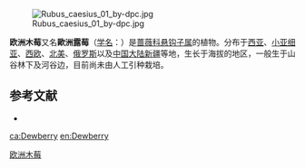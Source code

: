 {{Speciesbox
| name = 欧洲木莓
| status = 
| status_system = 
| image = Bombus lapidarius - Rubus caesius - Valingu.jpg
| genus = Rubus
| species = caesius
| authority = L.
}}[[File:Rubus_caesius_01_by-dpc.jpg|thumb]]

'''欧洲木莓'''又名'''歐洲露莓'''（[[学名|学名]]：{{lang|la|''Rubus caesius''}}）是[[蔷薇科|蔷薇科]][[悬钩子属|悬钩子属]]的植物。分布于[[西亚|西亚]]、[[小亚细亚|小亚细亚]]、[[西欧|西欧]]、[[北美|北美]]、[[俄罗斯|俄罗斯]]以及[[中国大陆|中国大陆]][[新疆|新疆]]等地，生长于海拔{{convert|1,000|至|1,500|m}}的地区，一般生于山谷林下及河谷边，目前尚未由人工引种栽培。

== 参考文献 ==
<div class="references-small">
* {{cite web| url =http://www.bioinfo.cn/db05/KmzwSpecies.php?action=view&id=18524| title =欧洲木莓| work =《中国高等植物数据库全库》| publisher =中国科学院微生物研究所| author =昆明植物研究所| accessdate =2009-02-25| deadurl =yes| archiveurl =https://web.archive.org/web/20160305085848/http://www.bioinfo.cn/db05/KmzwSpecies.php?action=view&id=18524| archivedate =2016-03-05}}
</div>
{{Taxonbar|from=Q1033449}}

[[Category:悬钩子属|欧洲木莓]]


{{植物小作品}}

[[ca:Dewberry|ca:Dewberry]]
[[en:Dewberry|en:Dewberry]]